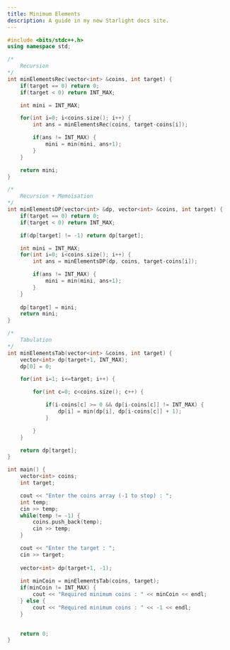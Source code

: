 ```yaml
---
title: Minimum Elements
description: A guide in my new Starlight docs site.
---
```


```c++
#include <bits/stdc++.h>
using namespace std;

/*
    Recursion
*/
int minElementsRec(vector<int> &coins, int target) {
    if(target == 0) return 0;
    if(target < 0) return INT_MAX;

    int mini = INT_MAX;

    for(int i=0; i<coins.size(); i++) {
        int ans = minElementsRec(coins, target-coins[i]);

        if(ans != INT_MAX) {
            mini = min(mini, ans+1);
        }
    }

    return mini;
}  

/*
    Recursion + Memoisation
*/
int minElementsDP(vector<int> &dp, vector<int> &coins, int target) {
    if(target == 0) return 0;
    if(target < 0) return INT_MAX;

    if(dp[target] != -1) return dp[target];

    int mini = INT_MAX;
    for(int i=0; i<coins.size(); i++) {
        int ans = minElementsDP(dp, coins, target-coins[i]);

        if(ans != INT_MAX) {
            mini = min(mini, ans+1);
        }
    }
    
    dp[target] = mini;
    return mini;
}

/*
    Tabulation
*/
int minElementsTab(vector<int> &coins, int target) {
    vector<int> dp(target+1, INT_MAX);
    dp[0] = 0;

    for(int i=1; i<=target; i++) {

        for(int c=0; c<coins.size(); c++) {

            if(i-coins[c] >= 0 && dp[i-coins[c]] != INT_MAX) {
                dp[i] = min(dp[i], dp[i-coins[c]] + 1);
            }

        }
    }

    return dp[target];
}

int main() {
    vector<int> coins;
    int target;

    cout << "Enter the coins array (-1 to stop) : ";
    int temp;
    cin >> temp;
    while(temp != -1) {
        coins.push_back(temp);
        cin >> temp;
    }

    cout << "Enter the target : ";
    cin >> target;
    
    vector<int> dp(target+1, -1);
    
    int minCoin = minElementsTab(coins, target);
    if(minCoin != INT_MAX) {
        cout << "Required minimum coins : " << minCoin << endl;
    } else {
        cout << "Required minimum coins : " << -1 << endl;
    }
    

    return 0;
}
```